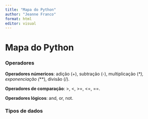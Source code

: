 ---
title: "Mapa do Python"
author: "Jeanne Franco"
format: html
editor: visual
---

# Mapa do Python

### Operadores

**Operadores númericos**: adição (+), subtração (-), multiplicação (*\*), exponenciação (*\*\*), divisão (/).

**Operadores de comparação**: \>, \<, \>=, \<=, ==.

**Operadores lógicos**: and, or, not.

### Tipos de dados
